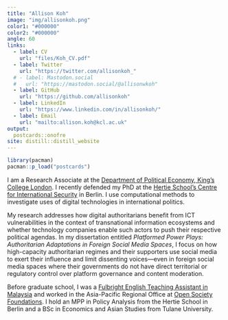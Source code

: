 ```yaml
---
title: "Allison Koh"
image: "img/allisonkoh.png"
color1: "#000000"
color2: "#000000"
angle: 60
links:
  - label: CV
    url: "files/Koh_CV.pdf"
  - label: Twitter
    url: "https://twitter.com/allisonkoh_"
  # - label: Mastodon.social
  #   url: "https://mastodon.social/@allisonwkoh"
  - label: GitHub
    url: "https://github.com/allisonkoh"
  - label: LinkedIn
    url: "https://www.linkedin.com/in/allisonkoh/"
  - label: Email
    url: "mailto:allison.koh@kcl.ac.uk"
output:
  postcards::onofre
site: distill::distill_website
---
```


```r
library(pacman)
pacman::p_load("postcards")
```


<!-- ## Hello! -->

I am a Research Associate at the [Department of Political Economy, King's College London](https://www.kcl.ac.uk/people/allison-koh). I recently defended my PhD at the [Hertie School's Centre for International Security ](https://www.hertie-school.org/en/international-security) in Berlin. I use computational methods to investigate uses of digital technologies in international politics. 

My research addresses how digital authoritarians benefit from ICT vulnerabilities in the context of transnational information ecosystems and whether technology companies enable such actors to push their respective political agendas. In my dissertation entitled _Platformed Power Plays: Authoritarian Adaptations in Foreign Social Media Spaces_, I focus on how high-capacity authoritarian regimes and their supporters use social media to exert their influence and limit dissenting voices---even in foreign social media spaces where their governments do not have direct territorial or regulatory control over platform governance and content moderation. 

Before graduate school, I was a [Fulbright English Teaching Assistant in Malaysia](https://fulbrightmalaysiaeta.wordpress.com/) and worked in the Asia-Pacific Regional Office at [Open Society Foundations](https://www.opensocietyfoundations.org/what-we-do/regions/asia-pacific). I hold an MPP in Policy Analysis from the Hertie School in Berlin and a BSc in Economics and Asian Studies from Tulane University. 
